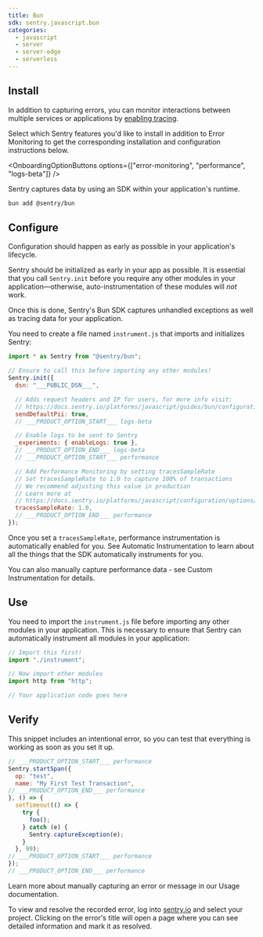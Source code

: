 ```yaml
---
title: Bun
sdk: sentry.javascript.bun
categories:
  - javascript
  - server
  - server-edge
  - serverless
---
```


<PlatformContent includePath="getting-started-prerequisites" />

## Install

In addition to capturing errors, you can monitor interactions between multiple services or applications by [enabling tracing](/concepts/key-terms/tracing/).

Select which Sentry features you'd like to install in addition to Error Monitoring to get the corresponding installation and configuration instructions below.

<OnboardingOptionButtons options={["error-monitoring", "performance", "logs-beta"]} />

Sentry captures data by using an SDK within your application's runtime.

```bash {tabTitle:Bun}
bun add @sentry/bun
```

## Configure

Configuration should happen as early as possible in your application's lifecycle.

Sentry should be initialized as early in your app as possible. It is essential that you call `Sentry.init` before you require any other modules in your application—otherwise, auto-instrumentation of these modules will _not_ work.

Once this is done, Sentry's Bun SDK captures unhandled exceptions as well as tracing data for your application.

You need to create a file named `instrument.js` that imports and initializes Sentry:

```javascript {filename: instrument.js}
import * as Sentry from "@sentry/bun";

// Ensure to call this before importing any other modules!
Sentry.init({
  dsn: "___PUBLIC_DSN___",

  // Adds request headers and IP for users, for more info visit:
  // https://docs.sentry.io/platforms/javascript/guides/bun/configuration/options/#sendDefaultPii
  sendDefaultPii: true,
  // ___PRODUCT_OPTION_START___ logs-beta

  // Enable logs to be sent to Sentry
  _experiments: { enableLogs: true },
  // ___PRODUCT_OPTION_END___ logs-beta
  // ___PRODUCT_OPTION_START___ performance

  // Add Performance Monitoring by setting tracesSampleRate
  // Set tracesSampleRate to 1.0 to capture 100% of transactions
  // We recommend adjusting this value in production
  // Learn more at
  // https://docs.sentry.io/platforms/javascript/configuration/options/#traces-sample-rate
  tracesSampleRate: 1.0,
  // ___PRODUCT_OPTION_END___ performance
});
```

Once you set a `tracesSampleRate`, performance instrumentation is automatically enabled for you. See <PlatformLink to="/tracing/instrumentation/automatic-instrumentation">Automatic Instrumentation</PlatformLink> to learn about all the things that the SDK automatically instruments for you.

You can also manually capture performance data - see <PlatformLink to="/tracing/instrumentation/custom-instrumentation">Custom Instrumentation</PlatformLink> for details.

<PlatformContent includePath="getting-started-sourcemaps" />

## Use

You need to import the `instrument.js` file before importing any other modules in your application. This is necessary to ensure that Sentry can automatically instrument all modules in your application:

```javascript {filename: app.js}
// Import this first!
import "./instrument";

// Now import other modules
import http from "http";

// Your application code goes here
```

## Verify

This snippet includes an intentional error, so you can test that everything is working as soon as you set it up.

```javascript
// ___PRODUCT_OPTION_START___ performance
Sentry.startSpan({
  op: "test",
  name: "My First Test Transaction",
// ___PRODUCT_OPTION_END___ performance
}, () => {
  setTimeout(() => {
    try {
      foo();
    } catch (e) {
      Sentry.captureException(e);
    }
  }, 99);
// ___PRODUCT_OPTION_START___ performance
});
// ___PRODUCT_OPTION_END___ performance
```

<Alert>

Learn more about manually capturing an error or message in our <PlatformLink to="/usage/">Usage documentation</PlatformLink>.

</Alert>

To view and resolve the recorded error, log into [sentry.io](https://sentry.io) and select your project. Clicking on the error's title will open a page where you can see detailed information and mark it as resolved.
